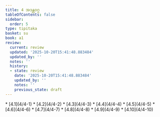 ```yaml
---
title: 4 အဒန္တဝဂ္ဂ
tableOfContents: false
sidebar:
  order: 5
type: tipitaka
basket: su
book: a1
review:
  current: review
  updated: '2025-10-20T15:41:48.883484'
  updated_by: ''
  notes: ''
  history:
  - state: review
    date: '2025-10-20T15:41:48.883484'
    updated_by: ''
    notes: ''
    previous_state: draft
---
```



<DynamicBreadcrumb />


<ReviewStatus review={frontmatter.review} showDetails={true} />

<HypothesisAnnotation frontmatter={frontmatter} />



<TableOfContents book="a1" section="4">
* [4.1](4/4-1)
* [4.2](4/4-2)
* [4.3](4/4-3)
* [4.4](4/4-4)
* [4.5](4/4-5)
* [4.6](4/4-6)
* [4.7](4/4-7)
* [4.8](4/4-8)
* [4.9](4/4-9)
* [4.10](4/4-10)
</TableOfContents>